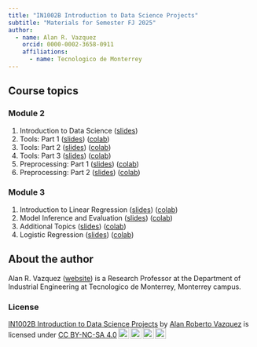 ```yaml
---
title: "IN1002B Introduction to Data Science Projects"
subtitle: "Materials for Semester FJ 2025"
author: 
  - name: Alan R. Vazquez
    orcid: 0000-0002-3658-0911
    affiliations:
      - name: Tecnologico de Monterrey
---
```


## Course topics

### Module 2

1.  Introduction to Data Science ([slides](/IntroductionDS/Introduction.slides.html))
2.  Tools: Part 1 ([slides](/Tools/Tools1.slides.html)) ([colab](https://colab.research.google.com/drive/1-CEdOgN1n5fOYus1-LfqRk2K_GQ75t9S?usp=sharing))
3.  Tools: Part 2 ([slides](/Tools/Tools2.slides.html)) ([colab](https://colab.research.google.com/drive/1-CEdOgN1n5fOYus1-LfqRk2K_GQ75t9S?usp=sharing))
4.  Tools: Part 3 ([slides](/Tools/Tools3.slides.html)) ([colab](https://colab.research.google.com/drive/1KnrUfS9oUkQa2gHUkrNiMgQ1YNNrbvKt?usp=sharing))
5.  Preprocessing: Part 1 ([slides](/PreProcessing/PreProcessing_Part1.slides.html)) ([colab](https://colab.research.google.com/drive/1YyGgcEtTog0MddA_H511CtwJ8M2QN4Ql?usp=sharing))
6.  Preprocessing: Part 2 ([slides](/PreProcessing/PreProcessing_Part2.slides.html)) ([colab](https://colab.research.google.com/drive/1WuX-UNrU5TCsSj2S_WMpqoj1GBUgaKzH?usp=sharing))

### Module 3

1.  Introduction to Linear Regression ([slides](/LinearRegression/LinearRegression.slides.html)) ([colab](https://colab.research.google.com/drive/1RPIkJNT2fdFB9jLcYGGjUx22G8JmzAPK?usp=sharing))
2.  Model Inference and Evaluation ([slides](/ModelInferenceEvaluation/ModelInferenceEvaluation.slides.html)) ([colab](https://colab.research.google.com/drive/1fyUvGw_u9hm5c0Y9sNJAPNgwT3MzyhYA?usp=sharing))
3.  Additional Topics ([slides](/AdditionalTopics/AdditionalTopics.slides.html)) ([colab](https://colab.research.google.com/drive/1XAUXguROL4Jl4S9RoIS43jw7S2vf95Ei?usp=sharing))
4.  Logistic Regression ([slides](/Classification/Classification.slides.html)) ([colab](https://colab.research.google.com/drive/1WpUjIUgM_D70waYC11_cB46YOuXCM-13?usp=sharing))

## About the author

Alan R. Vazquez ([website](https://alanrvazquez.netlify.app/)) is a Research Professor at the Department of Industrial Engineering at Tecnologico de Monterrey, Monterrey campus.

### License

<p xmlns:cc="http://creativecommons.org/ns#" xmlns:dct="http://purl.org/dc/terms/">

<a property="dct:title" rel="cc:attributionURL" href="https://alanrvazquez.github.io/TEC-IN1002B-Website/">IN1002B Introduction to Data Science Projects</a> by <a rel="cc:attributionURL dct:creator" property="cc:attributionName" href="https://alanrvazquez.netlify.app/">Alan Roberto Vazquez</a> is licensed under <a href="https://creativecommons.org/licenses/by-nc-sa/4.0/?ref=chooser-v1" target="_blank" rel="license noopener noreferrer" style="display:inline-block;">CC BY-NC-SA 4.0<img src="https://mirrors.creativecommons.org/presskit/icons/cc.svg?ref=chooser-v1" style="height:22px!important;margin-left:3px;vertical-align:text-bottom;"/><img src="https://mirrors.creativecommons.org/presskit/icons/by.svg?ref=chooser-v1" style="height:22px!important;margin-left:3px;vertical-align:text-bottom;"/><img src="https://mirrors.creativecommons.org/presskit/icons/nc.svg?ref=chooser-v1" style="height:22px!important;margin-left:3px;vertical-align:text-bottom;"/><img src="https://mirrors.creativecommons.org/presskit/icons/sa.svg?ref=chooser-v1" style="height:22px!important;margin-left:3px;vertical-align:text-bottom;"/></a>

</p>
